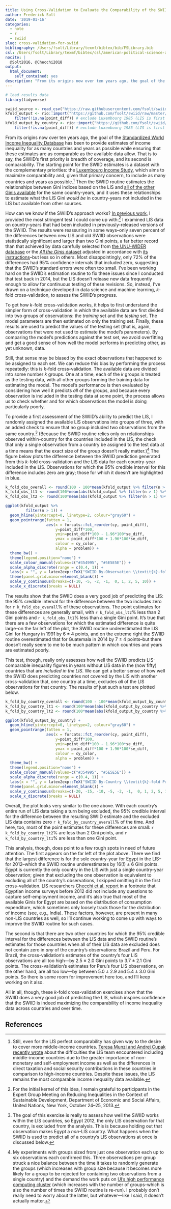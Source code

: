 ```yaml
---
title: Using Cross-Validation to Evaluate the Comparability of the SWIID's Estimates
author: Frederick Solt
date: '2019-01-16'
categories:
  - note
  - r
  - swiid
slug: cross-validation-for-swiid
bibliography: /Users/fsolt/Library/texmf/bibtex/bib/FSLibrary.bib
csl: /Users/fsolt/Library/texmf/bibtex/csl/american-political-science-association2.csl
nocite: |
  @Solt2016, @Checchi2018
output:
  html_document:
    self_contained: yes
description: "From its origins now over ten years ago, the goal of the Standardized World Income Inequality Database has been to provide estimates of income inequality for as many countries and years as possible..."
---
```


```r
# load results data
library(tidyverse)

swiid_source <- read_csv("https://raw.githubusercontent.com/fsolt/swiid/master/data/swiid_source.csv")
kfold_output <- rio::import("https://github.com/fsolt/swiid/raw/master/data/kfold_output.rda") %>% 
    filter(!is.na(point_diff)) # exclude Luxembourg 1985 (LIS is first data available)
kfold_output_by_country <- rio::import("https://github.com/fsolt/swiid/raw/master/data/kfold_output_by_country.rda") %>% 
    filter(!is.na(point_diff)) # exclude Luxembourg 1985 (LIS is first data available)
```

From its origins now over ten years ago, the goal of the [Standardized World Income Inequality Database](/swiid/) has been to provide estimates of income inequality for as many countries and years as possible while ensuring that these estimates are as comparable as the available data allow.  That is to say, the SWIID's first priority is breadth of coverage, and its second is comparability.  The starting point for the SWIID estimates is a dataset with the complementary priorities: the [Luxembourg Income Study](https://www.lisdatacenter.org), which aims to maximize comparability and, given that primary concern, to include as many countries and years as possible.^[Still, even for the LIS perfect comparability has given way to the desire to cover more middle-income countries.  [Teresa Munzi and Andrej Cupak recently wrote](https://www.lisdatacenter.org/newsletter/nl-2018-8-h-2/) about the difficulties the LIS team  encountered including middle-income countries due to the greater importance of non-monetary and self-employment income as well as the differences in direct taxation and social security contributions in these countries in comparison to high-income countries.  Despite these issues, the LIS remains the most comparable income inequality data available.]  Then the SWIID routine estimates the relationships between Gini indices based on the LIS and [all of the other Ginis available](/blog/2017/07/28/the-swiid-source-data/) for the same country-years, and it uses these relationships to estimate what the LIS Gini _would be_ in country-years not included in the LIS but available from other sources.

How can we know if the SWIID's approach works?  [In previous work](/papers/solt2016/), I provided the most stringent test I could come up with:^[For the initial kernel of this idea, I remain grateful to participants in the Expert Group Meeting on Reducing Inequalities in the Context of Sustainable Development, Department of Economic and Social Affairs, United Nations, New York, October 24–25, 2013.] I examined LIS data on country-years that had been included in previously-released versions of the SWIID.  The results were reassuring in some ways--only seven percent of the differences between new LIS and old SWIID observations were statistically significant and larger than two Gini points, a far better record than that achieved by data carefully selected from [the UNU-WIDER database](https://www.wider.unu.edu/project/wiid-world-income-inequality-database) or the [_All the Ginis_ dataset](https://www.gc.cuny.edu/Page-Elements/Academics-Research-Centers-Initiatives/Centers-and-Institutes/Stone-Center-on-Socio-Economic-Inequality/Core-Faculty,-Team,-and-Affiliated-LIS-Scholars/Branko-Milanovic/Datasets) adjusted in accordance with [its instructions](https://www.gc.cuny.edu/CUNY_GC/media/CUNY-Graduate-Center/PDF/Centers/LIS/Milanovic/Description-of-the-dataset_16.pdf)--but less so in others.  Most disappointingly, only 72% of the differences had 95% confidence intervals that included zero, suggesting that the SWIID's standard errors were often too small.  I've been working hard on the SWIID's estimation routine to fix these issues since I conducted that test back in 2014, but the LIS doesn't release new data frequently enough to allow for continuous testing of these revisions.  So, instead, I've drawn on a technique developed in data science and machine learning, _k_-fold cross-validation, to assess the SWIID's progress.

To get how _k_-fold cross-validation works, it helps to first understand the simpler form of cross-validation in which the available data are first divided into two groups of observations: the _training_ set and the _testing_ set.  The model parameters are then estimated on only the training set.  Finally, these results are used to predict the values of the testing set (that is, again, observations that were not used to estimate the model's parameters).  By comparing the model's predictions against the test set, we avoid overfitting and get a good sense of how well the model performs in predicting other, as yet unknown, data.

Still, that sense may be biased by the exact observations that happened to be assigned to each set. We can reduce this bias by performing the process repeatedly: this is _k_-fold cross-validation.  The available data are divided into some number _k_ groups.  One at a time, each of the _k_ groups is treated as the testing data, with all other groups forming the training data for estimating the model.  The model's performance is then evaluated by considering how well it predicts _all_ of the groups, and  because every observation is included in the testing data at some point, the process allows us to check whether and for which observations the model is doing particularly poorly.

To provide a first assessment of the SWIID's ability to predict the LIS, I randomly assigned the available LIS observations into groups of three, with an added check to ensure that no group included two observations from the same country.^[The goal of this exercise is really to assess how well the SWIID works within the LIS countries, so Egypt 2012, the only LIS observation for that country, is excluded from the analysis.  This is because holding out that observation makes Egypt a _non_-LIS country.  What happens when the SWIID is used to predict all of a country's LIS observations at once is discussed below.]  (Because the SWIID routine relies only on relationships observed within-country for the countries included in the LIS, the check that only a single observation from a country be assigned to the test data at a time means that the exact size of the group doesn't really matter.)^[My experiments with groups sized from just one observation each up to six observations each confirmed this.  Three observations per group struck a nice balance between the time it takes to randomly generate the groups (which increases with group size because it becomes more likely for a group to be rejected for containing two observations from a single country) and the demand the work puts on [UI's high performance computing cluster](https://wiki.uiowa.edu/display/hpcdocs/Argon+Cluster) (which increases with the number of groups--which is also the number of times the SWIID routine is re-run).  I probably don't really need to worry about the latter, but whatever---like I said, it doesn't actually matter.] The figure below plots the difference between the SWIID prediction generated from this _k_-fold cross-validation and the LIS data for each country-year included in the LIS.  Observations for which the 95% credible interval for this difference includes zero are gray; those for which it doesn't are highlighted in blue. 

```r
k_fold_obs_overall <- round(100 - 100*mean(kfold_output %>% filter(n > 1) %>% pull(problem), na.rm = TRUE))
k_fold_obs_lt1 <- round(100*mean(abs(kfold_output %>% filter(n > 1) %>% pull(point_diff)) < .01, na.rm = TRUE))
k_fold_obs_lt2 <- round(100*mean(abs(kfold_output %>% filter(n > 1) %>% pull(point_diff)) < .02, na.rm = TRUE))

ggplot(kfold_output %>%
         filter(n > 1)) +
  geom_hline(yintercept=0, linetype=2, colour="gray60") +
  geom_pointrange(fatten = 1,
                  aes(x = forcats::fct_reorder(cy, point_diff), 
                      y=point_diff*100, 
                      ymin=point_diff*100 - 1.96*100*se_diff,
                      ymax = point_diff*100 + 1.96*100*se_diff,
                      colour = cy_color,
                      alpha = problem)) +
  theme_bw() + 
  theme(legend.position="none") +
  scale_colour_manual(values=c("#354995", "#5E5E5E")) +
  scale_alpha_discrete(range = c(0.4, 1)) +
  labs(x = "", y = latex2exp::TeX("SWIID By-Observation \\textit{k}-fold Prediction minus LIS")) + 
  theme(panel.grid.minor=element_blank()) +
  scale_y_continuous(breaks=c(-10, -5, -2, -1,  0, 1, 2, 5, 10)) +
  scale_x_discrete(breaks = NULL) 
```

The results show that the SWIID does a very good job of predicting the LIS: the 95% credible interval for the difference between the two includes zero for `r k_fold_obs_overall`% of these observations.  The point estimates for these differences are generally small, with `r k_fold_obs_lt2`% less than 2 Gini points and `r k_fold_obs_lt1`% less than a single Gini point.  It's true that there are a few observations for which the estimated difference is quite large--on the far left of the plot, the SWIID routine underestimated the LIS Gini for Hungary in 1991 by 6 $\pm$ 4 points, and on the extreme right the SWIID routine overestimated that for Guatemala in 2014 by 7 $\pm$ 4 points--but there doesn't really seem to me to be much pattern in which countries and years are estimated poorly.

This test, though, really only assesses how well the SWIID predicts LIS-comparable inequality figures in years without LIS data in the (now fifty) countries that are _included in the LIS_.  We can get a better sense of how well the SWIID does predicting countries not covered by the LIS with another cross-validation that, one country at a time, excludes _all_ of the LIS observations for that country.  The results of just such a test are plotted below. 

```r
k_fold_by_country_overall <- round(100 - 100*mean(kfold_output_by_country %>% pull(problem), na.rm = TRUE))
k_fold_by_country_lt1 <- round(100*mean(abs(kfold_output_by_country %>% pull(point_diff)) < .01, na.rm = TRUE))
k_fold_by_country_lt2 <- round(100*mean(abs(kfold_output_by_country %>% pull(point_diff)) < .02, na.rm = TRUE))

ggplot(kfold_output_by_country) +
  geom_hline(yintercept=0, linetype=2, colour="gray60") +
  geom_pointrange(fatten = 1,
                  aes(x = forcats::fct_reorder(cy, point_diff), 
                      y=point_diff*100, 
                      ymin=point_diff*100 - 1.96*100*se_diff,
                      ymax = point_diff*100 + 1.96*100*se_diff,
                      colour = cy_color,
                      alpha = problem)) +
  theme_bw() + 
  theme(legend.position="none") +
  scale_colour_manual(values=c("#354995", "#5E5E5E")) +
  scale_alpha_discrete(range = c(0.4, 1)) +
  labs(x = "", y = latex2exp::TeX("SWIID By-Country \\textit{k}-fold Prediction minus LIS")) + 
  theme(panel.grid.minor=element_blank()) +
  scale_y_continuous(breaks=c(-20, -15, -10, -5, -2, -1,  0, 1, 2, 5, 10)) +
  scale_x_discrete(breaks = NULL) 
```

Overall, the plot looks very similar to the one above.  With each country's entire run of LIS data taking a turn being excluded, the 95% credible interval for the difference between the resulting SWIID estimate and the excluded LIS data contains zero `r k_fold_by_country_overall`% of the time.  And here, too, most of the point estimates for these differences are small: `r k_fold_by_country_lt2`% are less than 2 Gini points, and `r k_fold_by_country_lt1`% are less than one Gini point.  

This analysis, though, does point to a few rough spots in need of future attention.  The first appears on the far left of the plot above.  There we find that the largest difference is for the sole country-year for Egypt in the LIS--for 2012--which the SWIID routine underestimates by 16(!) $\pm$ 6 Gini points.  Egypt is currently the only country in the LIS with just a single country-year observation; given that excluding the one observation is equivalent to excluding all of the country's observations, I skipped omitting it in the first cross-validation.  LIS researchers [Checchi et al. report](https://www.wider.unu.edu/sites/default/files/Publications/Working-paper/PDF/wp2018-149.pdf) in a footnote that Egyptian income surveys before 2012 did not include any questions to capture self-employment income, and it's also true that most of the available Ginis for Egypt are based on the distribution of consumption expenditure, which sometimes only loosely track those for the distribution of income (see, e.g., India).  These factors, however, are present in many non-LIS countries as well, so I'll continue working to come up with ways to improve the SWIID routine for such cases.

The second is that there are two other countries for which the 95% credible interval for the differences between the LIS data and the SWIID routine's estimates for those countries when all of their LIS data are excluded does not contain zero in _any_ of the country's observations: Brazil and Peru.  For Brazil, the cross-validation's estimates of the country's four LIS observations are all too high---by 2.5 $\pm$ 2.0 Gini points to 3.7 $\pm$ 2.1 Gini points.  The cross-validation's estimates for Peru's four LIS observations, on the other hand, are all too low---by between 5.0 $\pm$ 2.9 and 5.4 $\pm$ 3.0 Gini points.  So there is some room for improvement here too, and I'll keep working on it also.

All in all, though, these _k_-fold cross-validation exercises show that the SWIID does a very good job of predicting the LIS, which inspires confidence that the SWIID is indeed maximizing the comparability of income inequality data across countries and over time.


## References
